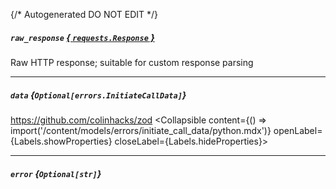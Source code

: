 {/* Autogenerated DO NOT EDIT  */}

##### `raw_response` [*{ `requests.Response` }*](https://requests.readthedocs.io/en/latest/api/#requests.Response)
Raw HTTP response; suitable for custom response parsing

---
##### `data` *{`Optional[errors.InitiateCallData]`}*
https://github.com/colinhacks/zod
<Collapsible content={() => import('/content/models/errors/initiate_call_data/python.mdx')} openLabel={Labels.showProperties} closeLabel={Labels.hideProperties}>
</Collapsible>

---
##### `error` *{`Optional[str]`}*


